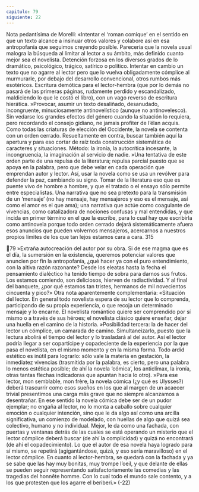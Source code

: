 ```yaml
---
capitulo: 79
siguiente: 22
---
```


Nota pedantísima de Morelli: «Intentar el ‘roman comique’ en el sentido en
que un texto alcance a insinuar otros valores y colabore así en esa antropofanía
que seguimos creyendo posible. Parecería que la novela usual malogra la
búsqueda al limitar al lector a su ámbito, más definido cuanto mejor sea el
novelista. Detención forzosa en los diversos grados de lo dramático, psicológico,
trágico, satírico o político. Intentar en cambio un texto que no agarre al lector
pero que lo vuelva obligadamente cómplice al murmurarle, por debajo del
desarrollo convencional, otros rumbos más esotéricos. Escritura demótica para el
lector-hembra (que por lo demás no pasará de las primeras páginas, rudamente
perdido y escandalizado, maldiciendo lo que le costó el libro), con un vago
reverso de escritura hierática.
»Provocar, asumir un texto desaliñado, desanudado, incongruente,
minuciosamente antinovelístico (aunque no antinovelesco). Sin vedarse los
grandes efectos del género cuando la situación lo requiera, pero recordando el
consejo gidiano, ne jamais profiter de l’élan acquis. Como todas las criaturas de
elección del Occidente, la novela se contenta con un orden cerrado.
Resueltamente en contra, buscar también aquí la apertura y para eso cortar de
raíz toda construcción sistemática de caracteres y situaciones. Método: la ironía,
la autocrítica incesante, la incongruencia, la imaginación al servicio de nadie.
»Una tentativa de este orden parte de una repulsa de la literatura; repulsa
parcial puesto que se apoya en la palabra, pero que debe velar en cada operación
que emprendan autor y lector. Así, usar la novela como se usa un revólver para
defender la paz, cambiando su signo. Tomar de la literatura eso que es puente
vivo de hombre a hombre, y que el tratado o el ensayo sólo permite entre
especialistas. Una narrativa que no sea pretexto para la transmisión de un
‘mensaje’ (no hay mensaje, hay mensajeros y eso es el mensaje, así como el amor
es el que ama); una narrativa que actúe como coagulante de vivencias, como
catalizadora de nociones confusas y mal entendidas, y que incida en primer
término en el que la escribe, para lo cual hay que escribirla como antinovela
porque todo orden cerrado dejará sistemáticamente afuera esos anuncios que
pueden volvernos mensajeros, acercarnos a nuestros propios límites de los que
tan lejos estamos cara a cara.
315

79
»Extraña autocreación del autor por su obra. Si de ese magma que es el día, la
sumersión en la existencia, queremos potenciar valores que anuncien por fin la
antropofanía, ¿qué hacer ya con el puro entendimiento, con la altiva razón
razonante? Desde los eleatas hasta la fecha el pensamiento dialéctico ha tenido
tiempo de sobra para darnos sus frutos. Los estamos comiendo, son deliciosos,
hierven de radiactividad. Y al final del banquete, ¿por qué estamos tan tristes,
hermanos de mil novecientos cincuenta y pico?»
Otra nota aparentemente complementaria:
«Situación del lector. En general todo novelista espera de su lector que lo
comprenda, participando de su propia experiencia, o que recoja un determinado
mensaje y lo encarne. El novelista romántico quiere ser comprendido por sí
mismo o a través de sus héroes; el novelista clásico quiere enseñar, dejar una
huella en el camino de la historia.
»Posibilidad tercera: la de hacer del lector un cómplice, un camarada de
camino. Simultaneizarlo, puesto que la lectura abolirá el tiempo del lector y lo
trasladará al del autor. Así el lector podría llegar a ser copartícipe y copadeciente
de la experiencia por la que pasa el novelista, en el mismo momento y en la misma
forma. Todo ardid estético es inútil para lograrlo: sólo vale la materia en
gestación, la inmediatez vivencias (trasmitida por la palabra, es cierto, pero una
palabra lo menos estética posible; de ahí la novela ‘cómica’, los anticlímax, la
ironía, otras tantas flechas indicadoras que apuntan hacia lo otro).
»Para ese lector, mon semblable, mon frère, la novela cómica (¿y qué es Ulysses?)
deberá trascurrir como esos sueños en los que al margen de un acaecer trivial
presentimos una carga más grave que no siempre alcanzamos a desentrañar. En
ese sentido la novela cómica debe ser de un pudor ejemplar; no engaña al lector,
no lo monta a caballo sobre cualquier emoción o cualquier intención, sino que le
da algo así como una arcilla significativa, un comienzo de modelado, con huellas
de algo que quizá sea colectivo, humano y no individual. Mejor, le da como una
fachada, con puertas y ventanas detrás de las cuales se está operando un misterio
que el lector cómplice deberá buscar (de ahí la complicidad) y quizá no
encontrará (de ahí el copadecimiento). Lo que el autor de esa novela haya
logrado para sí mismo, se repetirá (agigantándose, quizá, y eso sería maravilloso)
en el lector cómplice. En cuanto al lector-hembra, se quedará con la fachada y ya
se sabe que las hay muy bonitas, muy trompe l’oeil, y que delante de ellas se
pueden seguir representando satisfactoriamente las comedias y las tragedias del
honnête homme. Con lo cual todo el mundo sale contento, y a los que protesten
que los agarre el beriberi.»
(-22)
